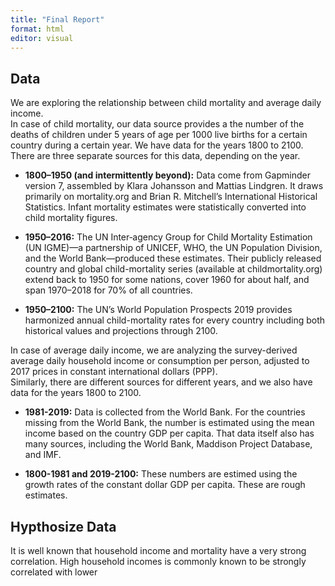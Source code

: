 ```yaml
---
title: "Final Report"
format: html
editor: visual
---
```


## Data

We are exploring the relationship between child mortality and average daily income.\
In case of child mortality, our data source provides a the number of the deaths of children under 5 years of age per 1000 live births for a certain country during a certain year. We have data for the years 1800 to 2100.\
There are three separate sources for this data, depending on the year.

-   **1800–1950 (and intermittently beyond):** Data come from Gapminder version 7, assembled by Klara Johansson and Mattias Lindgren. It draws primarily on mortality.org and Brian R. Mitchell’s International Historical Statistics. Infant mortality estimates were statistically converted into child mortality figures.

-   **1950–2016:** The UN Inter‐agency Group for Child Mortality Estimation (UN IGME)—a partnership of UNICEF, WHO, the UN Population Division, and the World Bank—produced these estimates. Their publicly released country and global child-mortality series (available at childmortality.org) extend back to 1950 for some nations, cover 1960 for about half, and span 1970–2018 for 70% of all countries.

-   **1950–2100:** The UN’s World Population Prospects 2019 provides harmonized annual child-mortality rates for every country including both historical values and projections through 2100.

In case of average daily income, we are analyzing the survey-derived average daily household income or consumption per person, adjusted to 2017 prices in constant international dollars (PPP).\
Similarly, there are different sources for different years, and we also have data for the years 1800 to 2100.

-   **1981-2019:** Data is collected from the World Bank. For the countries missing from the World Bank, the number is estimated using the mean income based on the country GDP per capita. That data itself also has many sources, including the World Bank, Maddison Project Database, and IMF.

-   **1800-1981 and 2019-2100:** These numbers are estimed using the growth rates of the constant dollar GDP per capita. These are rough estimates.


## Hypthosize Data

It is well known that household income and mortality have a very strong correlation. 
High household incomes is commonly known to be strongly correlated with lower 
